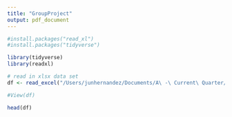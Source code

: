 ```yaml
---
title: "GroupProject"
output: pdf_document
---
```


```r
#install.packages("read_xl")
#install.packages("tidyverse")
```

```r
library(tidyverse)
library(readxl)
```

```r
# read in xlsx data set
df <- read_excel("/Users/junhernandez/Documents/A\ -\ Current\ Quarter/Stat\ 183/Group\ Project/all\ responses\ data\ team\ 1.xlsx", skip = 1) # change for your computer

#View(df)

head(df)
```